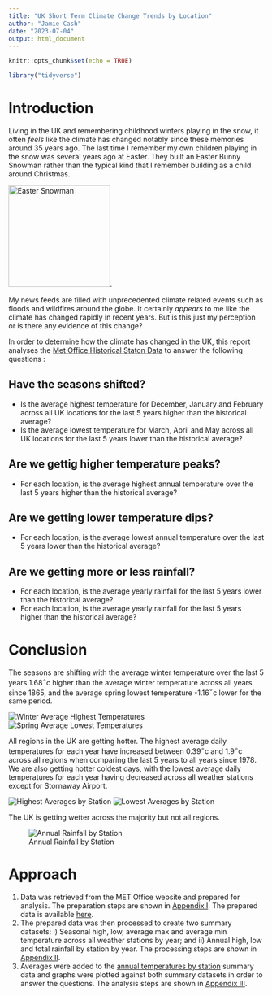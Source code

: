 ```yaml
---
title: "UK Short Term Climate Change Trends by Location"
author: "Jamie Cash"
date: "2023-07-04"
output: html_document
---
```


```r
knitr::opts_chunk$set(echo = TRUE)
```

```r
library("tidyverse")
```

# Introduction

Living in the UK and remembering childhood winters playing in the snow, it often *feels* like the climate has changed notably since these memories around 35 years ago. The last time I remember my own children playing in the snow was several years ago at Easter. They built an Easter Bunny Snowman rather than the typical kind that I remember building as a child around Christmas.

![Easter Snowman](easter_snowman.png "Easter Snowman"){width=200}.

My news feeds are filled with unprecedented climate related events such as floods and wildfires around the globe. It certainly *appears* to me like the climate has changed rapidly in recent years. But is this just my perception or is there any evidence of this change?

In order to determine how the climate has changed in the UK, this report analyses the [Met Office Historical Staton Data](https://www.metoffice.gov.uk/research/climate/maps-and-data/historic-station-data) to answer the following questions :

## Have the seasons shifted?

* Is the average highest temperature for December, January and February across all UK locations for the last 5 years higher than the  historical average?
* Is the average lowest temperature for March, April and May across all UK locations for the last 5 years lower than the  historical average?

## Are we gettig higher temperature peaks?

* For each location, is the average highest annual temperature over the last 5 years higher than the historical average?

## Are we getting lower temperature dips?

* For each location, is the average lowest annual temperature over the last 5 years lower than the historical average?

## Are we getting more or less rainfall?

* For each location, is the average yearly rainfall for the last 5 years lower than the historical average?
* For each location, is the average yearly rainfall for the last 5 years higher than the historical average?

# Conclusion

The seasons are shifting with the average winter temperature over the last 5 years 1.68$^\circ$c higher than the average winter temperature across all years since 1865, and the average spring lowest temperature -1.16$^\circ$c lower for the same period.

![Winter Average Highest Temperatures](winter_highs.png)
![Spring Average Lowest Temperatures](spring_lows.png)

All regions in the UK are getting hotter. The highest average daily temperatures for each year have increased between 0.39$^\circ$c and 1.9$^\circ$c across all regions when comparing the last 5 years to all years since 1978. We are also getting hotter coldest  days, with the lowest average daily temperatures for each year having decreased across all weather stations except for Stornaway Airport.

![Highest Averages by Station](station_high_deltas.png)
![Lowest Averages by Station](station_low_deltas.png)

The UK is getting wetter across the majority but not all regions.

![Annual Rainfall by Station](station_rainfall_deltas.png)

# Approach

1) Data was retrieved from the MET Office website and prepared for analysis. The preparation steps are shown in [Appendix I](prepare.html). The prepared data is available [here](met_station_readings.csv).
2) The prepared data was then processed to create two summary datasets: i) Seasonal high, low, average max and average min temperature across all weather stations by year; and ii) Annual high, low and total rainfall by station by year. The processing steps are shown in [Appendix II](process.html).
3) Averages were added to the [annual temperatures by station](annual_station_summary.csv) summary data and graphs were plotted against both summary datasets in order to answer the questions. The analysis steps are shown in [Appendix III](analysis.html). 









